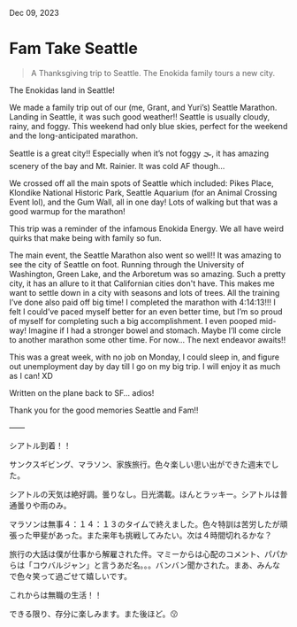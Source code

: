 
<IconLink href="/" text="Home" />

Dec 09, 2023

# Fam Take Seattle

<BlockQuote>
  A Thanksgiving trip to Seattle. The Enokida family tours a new city.
</BlockQuote>

<HeroImage
  src="/posts/fam-takes-seattle/seattle-skyline.jpeg"
  alt="Seattle skyline with Mount Rainier in the background"
  caption="Seattle skyline with Mount Rainier in the background"
/>

The Enokidas land in Seattle!

We made a family trip out of our (me, Grant, and Yuri’s) Seattle Marathon. Landing in Seattle, it was such good weather!! Seattle is usually cloudy, rainy, and foggy. This weekend had only blue skies, perfect for the weekend and the long-anticipated marathon.

Seattle is a great city!! Especially when it’s not foggy 🌫️, it has amazing scenery of the bay and Mt. Rainier. It was cold AF though…

We crossed off all the main spots of Seattle which included: Pikes Place, Klondike National Historic Park, Seattle Aquarium (for an Animal Crossing Event lol), and the Gum Wall, all in one day! Lots of walking but that was a good warmup for the marathon!

This trip was a reminder of the infamous Enokida Energy. We all have weird quirks that make being with family so fun.

The main event, the Seattle Marathon also went so well!! It was amazing to see the city of Seattle on foot. Running through the University of Washington, Green Lake, and the Arboretum was so amazing. Such a pretty city, it has an allure to it that Californian cities don't have. This makes me want to settle down in a city with seasons and lots of trees. All the training I’ve done also paid off big time! I completed the marathon with 4:14:13!!! I felt I could’ve paced myself better for an even better time, but I’m so proud of myself for completing such a big accomplishment. I even pooped mid-way! Imagine if I had a stronger bowel and stomach. Maybe I’ll come circle to another marathon some other time. For now… The next endeavor awaits!!

This was a great week, with no job on Monday, I could sleep in, and figure out unemployment day by day till I go on my big trip. I will enjoy it as much as I can! XD

Written on the plane back to SF… adios!

Thank you for the good memories Seattle and Fam!!

——

シアトル到着！！

サンクスギビング、マラソン、家族旅行。色々楽しい思い出ができた週末でした。

シアトルの天気は絶好調。曇りなし。日光満載。ほんとラッキー。シアトルは普通曇りや雨のみ。

マラソンは無事４：１４：１３のタイムで終えました。色々特訓は苦労したが頑張った甲斐があった。また来年も挑戦してみたい。次は４時間切れるかな？

旅行の大話は僕が仕事から解雇された件。マミーからは心配のコメント、パパからは「コウバルジャン」と言うあだ名。。。バンバン聞かされた。まあ、みんなで色々笑って過ごせて嬉しいです。

これからは無職の生活！！

できる限り、存分に楽しみます。また後ほど。😗
